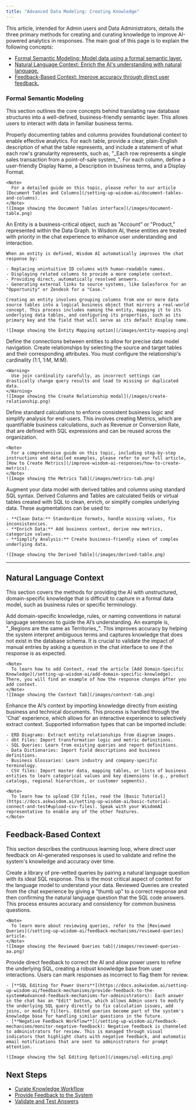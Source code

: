 ```yaml
---
title: "Advanced Data Modeling: Creating Knowledge"
---
```


This article, intended for Admin users and Data Administrators, details the three primary methods for creating and curating knowledge to improve AI-powered analytics in responses. The main goal of this page is to explain the following concepts:

- [Formal Semantic Modeling: Model data using a formal semantic layer.](#formal-semantic-modeling)
- [Natural Language Context: Enrich the AI's understanding with natural language.](#natural-language-context)
- [Feedback-Based Context: Improve accuracy through direct user feedback.](#feedback-based-context)

### Formal Semantic Modeling

This section outlines the core concepts behind translating raw database structures into a well-defined, business-friendly semantic layer. This allows users to interact with data in familiar business terms.

<Steps>
  <Step title="Table and Column Documentation">
    Properly documenting tables and columns provides foundational context to enable effective analytics. For each table, provide a clear, plain-English description of what the table represents, and include a statement of what each row's granularity represents, such as, "_Each row represents a single sales transaction from a point-of-sale system_". For each column, define a user-friendly Display Name, a Description in business terms, and a Display Format.

    <Note>
      For a detailed guide on this topic, please refer to our article [Document Tables and Columns](/setting-up-wisdom-ai/document-tables-and-columns).
    </Note>
    ![Image showing the Document Tables interface](/images/document-table.png)
  </Step>
  <Step title="Defining Entities">
    An Entity is a business-critical object, such as "Account" or "Product," represented within the Data Graph. In Wisdom AI, these entities are treated with priority in the chat experience to enhance user understanding and interaction.

    When an entity is defined, Wisdom AI automatically improves the chat response by:

    - Replacing unintuitive ID columns with human-readable names.
    - Displaying related columns to provide a more complete context.
    - Providing direct, automatically resolved answers.
    - Generating external links to source systems, like Salesforce for an "Opportunity" or Zendesk for a "Case."

    Creating an entity involves grouping columns from one or more data source tables into a logical business object that mirrors a real-world concept. This process includes naming the entity, mapping it to its underlying data tables, and configuring its properties, such as its primary key and the field that will serve as its default display name.

    ![Image showing the Entity Mapping option](/images/entity-mapping.png)
  </Step>
  <Step title="Establishing Relationships">
    Define the connections between entities to allow for precise data model navigation. Create relationships by selecting the source and target tables and their corresponding attributes. You must configure the relationship's cardinality (1:1, 1:M, M:M). 

    <Warning>
      Use join cardinality carefully, as incorrect settings can drastically change query results and lead to missing or duplicated data.
    </Warning>
    ![Image showing the Create Relationship modal](/images/create-relationship.png)
  </Step>
  <Step title="Creating Metrics">
    Define standard calculations to enforce consistent business logic and simplify analysis for end-users. This involves creating Metrics, which are quantifiable business calculations, such as Revenue or Conversion Rate, that are defined with SQL expressions and can be reused across the organization.

    <Note>
      For a comprehensive guide on this topic, including step-by-step instructions and detailed examples, please refer to our full article, [How to Create Metrics](/improve-wisdom-ai-responses/how-to-create-metrics).
    </Note>
    ![Image showing the Metrics Tab](/images/metrics-tab.png)
  </Step>
  <Step title="Data Model Augmentation">
    Augment your data model with derived tables and columns using standard SQL syntax. Derived Columns and Tables are calculated fields or virtual tables created with SQL to clean, enrich, or simplify complex underlying data. These augmentations can be used to:

    - **Clean Data:** Standardize formats, handle missing values, fix inconsistencies.
    - **Enrich Data:** Add business context, derive new metrics, categorize values.
    - **Simplify Analysis:** Create business-friendly views of complex underlying data.

    ![Image showing the Derived Table](/images/derived-table.png)
  </Step>
</Steps>

---

## Natural Language Context

This section covers the methods for providing the AI with unstructured, domain-specific knowledge that is difficult to capture in a formal data model, such as business rules or specific terminology.

<Steps>
  <Step title="Manual Context Entry">
    Add domain-specific knowledge, rules, or naming conventions in natural language sentences to guide the AI’s understanding. An example is, "_Regions are the same as Territories_". This improves accuracy by helping the system interpret ambiguous terms and captures knowledge that does not exist in the database schema. It is crucial to validate the impact of manual entries by asking a question in the chat interface to see if the response is as expected.

    <Note>
      To learn how to add Context, read the article [Add Domain-Specific Knowledge](/setting-up-wisdom-ai/add-domain-specific-knowledge). There, you will find an example of how the response changes after you add context.
    </Note>
    ![Image showing the Context Tab](/images/context-tab.png)
  </Step>
  <Step title="Importing Unstructured Knowledge (Beta)">
    Enhance the AI’s context by importing knowledge directly from existing business and technical documents. This process is handled through the 'Chat' experience, which allows for an interactive experience to selectively extract context. Supported information types that can be imported include:

    - ERD Diagrams: Extract entity relationships from diagram images.
    - dbt Files: Import transformation logic and metric definitions.
    - SQL Queries: Learn from existing queries and report definitions.
    - Data Dictionaries: Import field descriptions and business definitions.
    - Business Glossaries: Learn industry and company-specific terminology.
    - CSV files: Import master data, mapping tables, or lists of business entities to learn categorical values and key dimensions (e.g., product catalogs, regional hierarchies, or customer segments).

    <Note>
      To learn how to upload CSV files, read the [Basic Tutorial](https://docs.askwisdom.ai/setting-up-wisdom-ai/basic-tutorial-connect-and-test#upload-csv-files). Speak with your WisdomAI representative to enable any of the other features.
    </Note>
  </Step>
</Steps>

## Feedback-Based Context

This section describes the continuous learning loop, where direct user feedback on AI-generated responses is used to validate and refine the system's knowledge and accuracy over time.

<Steps>
  <Step title="Creating Reviewed Queries">
    Create a library of pre-vetted queries by pairing a natural language question with its ideal SQL response. This is the most critical aspect of context for the language model to understand your data. Reviewed Queries are created from the chat experience by giving a "thumb up" to a correct response and then confirming the natural language question that the SQL code answers. This process ensures accuracy and consistency for common business questions.

    <Note>
      To learn more about reviewing queries, refer to the [Reviewed Queries](/setting-up-wisdom-ai/feedback-mechanisms/reviewed-queries) article.
    </Note>
    ![Image showing the Reviewed Queries tab](/images/reviewed-queries-aa.png)
  </Step>
  <Step title="Advanced Feedback and Corrections">
    Provide direct feedback to correct the AI and allow power users to refine the underlying SQL, creating a robust knowledge base from user interactions. Users can mark responses as incorrect to flag them for review.

    - [**SQL Editing for Power Users**](https://docs.askwisdom.ai/setting-up-wisdom-ai/feedback-mechanisms/provide-feedback-to-the-system#advanced-feedback-mechanisms-for-administrators): Each answer in the chat has an "Edit" button, which allows Admin users to modify the underlying SQL query directly to fix calculation issues, add joins, or modify filters. Edited queries become part of the system's knowledge base for handling similar questions in the future.
    - [**Negative Feedback Workflow**](/setting-up-wisdom-ai/feedback-mechanisms/monitor-negative-feedback): Negative feedback is channeled to administrators for review. This is managed through visual indicators that highlight chats with negative feedback, and automatic email notifications that are sent to administrators for prompt attention.

    ![Image showing the Sql Editing Option](/images/sql-editing.png)
  </Step>
</Steps>

## **Next Steps**

- [Curate Knowledge Workflow](/improve-wisdom-ai-responses/curate-knowledge-workflow)
- [Provide Feedback to the System](/setting-up-wisdom-ai/provide-feedback-to-the-system)
- [Validate and Test Answers](/improve-wisdom-ai-responses/validate-and-test-answers)
